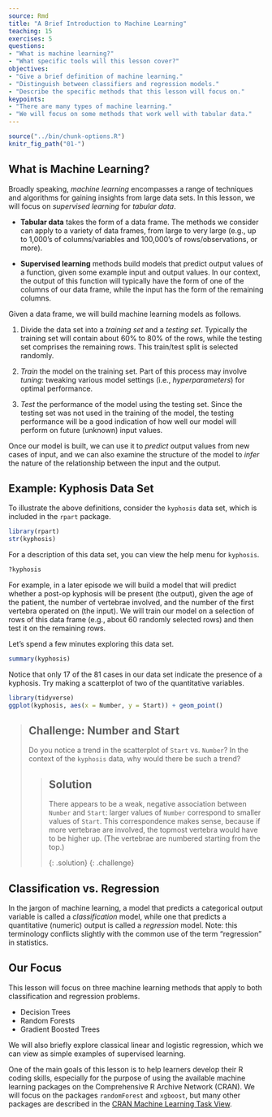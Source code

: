 ```yaml
---
source: Rmd
title: "A Brief Introduction to Machine Learning"
teaching: 15
exercises: 5
questions:
- "What is machine learning?"
- "What specific tools will this lesson cover?"
objectives:
- "Give a brief definition of machine learning."
- "Distinguish between classifiers and regression models."
- "Describe the specific methods that this lesson will focus on."
keypoints:
- "There are many types of machine learning."
- "We will focus on some methods that work well with tabular data."
---
```


```r
source("../bin/chunk-options.R")
knitr_fig_path("01-")
```

## What is Machine Learning?

Broadly speaking, *machine learning* encompasses a range of techniques and algorithms for gaining insights from large data sets. In this lesson, we will focus on *supervised learning* for *tabular data*.

* **Tabular data** takes the form of a data frame. The methods we consider can apply to a variety of data frames, from large to very large (e.g., up to 1,000's of columns/variables and 100,000's of rows/observations, or more).

* **Supervised learning** methods build models that predict output values of a function, given some example input and output values. In our context, the output of this function will typically have the form of one of the columns of our data frame, while the input has the form of the remaining columns.

Given a data frame, we will build machine learning models as follows.

1. Divide the data set into a *training set* and a *testing set*. Typically the training set will contain about 60% to 80% of the rows, while the testing set comprises the remaining rows. This train/test split is selected randomly.

2. *Train* the model on the training set. Part of this process may involve *tuning*: tweaking various model settings (i.e., *hyperparameters*) for optimal performance.

3. *Test* the performance of the model using the testing set. Since the testing set was not used in the training of the model, the testing performance will be a good indication of how well our model will perform on future (unknown) input values.

Once our model is built, we can use it to *predict* output values from new cases of input, and we can also examine the structure of the model to *infer* the nature of the relationship between the input and the output.

## Example: Kyphosis Data Set

To illustrate the above definitions, consider the `kyphosis` data set, which is included in the `rpart` package.

```r
library(rpart)
str(kyphosis)
```

For a description of this data set, you can view the help menu for `kyphosis`.

```r
?kyphosis
```

For example, in a later episode we will build a model that will predict whether a post-op kyphosis will be present (the output), given the age of the patient, the number of vertebrae involved, and the number of the first vertebra operated on (the input). We will train our model on a selection of rows of this data frame (e.g., about 60 randomly selected rows) and then test it on the remaining rows.

Let's spend a few minutes exploring this data set.

```r
summary(kyphosis)
```

Notice that only 17 of the 81 cases in our data set indicate the presence of a kyphosis. Try making a scatterplot of two of the quantitative variables.

```r
library(tidyverse)
ggplot(kyphosis, aes(x = Number, y = Start)) + geom_point()
```

> ## Challenge: Number and Start
>
> Do you notice a trend in the scatterplot of `Start` vs. `Number`? In the 
> context of the `kyphosis` data, why would there be such a trend?
>
> > ## Solution
> > 
> > There appears to be a weak, negative association between
> > `Number` and `Start`: larger values of `Number` correspond
> > to smaller values of `Start`. This correspondence makes sense,
> > because if more vertebrae are involved, the topmost vertebra would
> > have to be higher up. (The vertebrae are numbered starting from
> > the top.)
> > 
> {: .solution}
{: .challenge}

## Classification vs. Regression

In the jargon of machine learning, a model that predicts a categorical output variable is called a *classification* model, while one that predicts a quantitative (numeric) output is called a *regression* model. Note: this terminology conflicts slightly with the common use of the term "regression" in statistics.

## Our Focus

This lesson will focus on three machine learning methods that apply to both classification and regression problems. 

- Decision Trees
- Random Forests
- Gradient Boosted Trees

We will also briefly explore classical linear and logistic regression, which we can view as simple examples of supervised learning. 

One of the main goals of this lesson is to help learners develop their R coding skills, especially for the purpose of using the available machine learning packages on the Comprehensive R Archive Network (CRAN). We will focus on the packages `randomForest` and `xgboost`, but many other packages are described in the [CRAN Machine Learning Task View](https://cran.r-project.org/view=MachineLearning).
